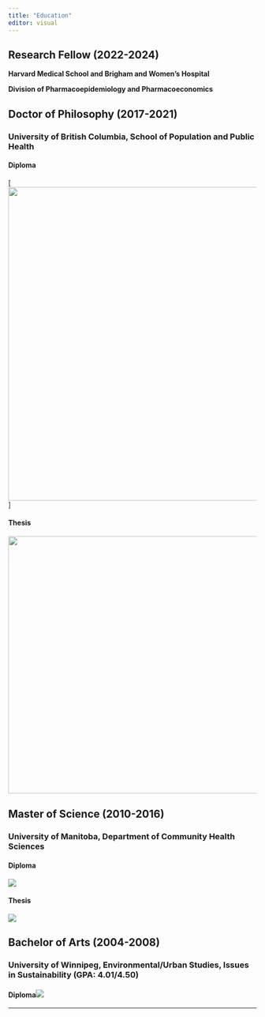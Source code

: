 ```yaml
---
title: "Education"
editor: visual
---
```


## Research Fellow (2022-2024)

**Harvard Medical School and Brigham and Women's Hospital**

**Division of Pharmacoepidemiology and Pharmacoeconomics**

## Doctor of Philosophy (2017-2021)

### **University of British Columbia, School of Population and Public Health**

#### Diploma

::: {#fig-phd_diploma}
\[![](images/PHD.png){width="635"}\]
:::

#### Thesis

::: {#fig-phd_thesis}
[![](images/clipboard-2463031712.png){width="521"}](https://dx.doi.org/10.14288/1.0402446)
:::

## Master of Science (2010-2016)

### **University of Manitoba, Department of Community Health Sciences**

#### Diploma

::: {#fig-msc_diploma)
![](images/MSC.PNG)
:::

#### Thesis

::: {fig-msc_thesis}
[![](images/msc_thesis_cover.PNG)](http://hdl.handle.net/1993/31050)
:::

## Bachelor of Arts (2004-2008)

### **University of Winnipeg, Environmental/Urban Studies, Issues in Sustainability (GPA: 4.01/4.50)**

#### Diploma![](images/clipboard-1436043536.png)

------------------------------------------------------------------------
